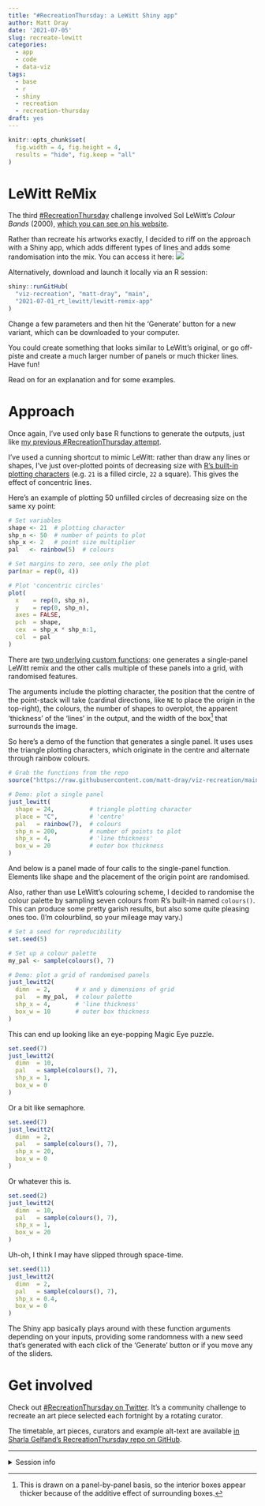 ```yaml
---
title: "#RecreationThursday: a LeWitt Shiny app"
author: Matt Dray
date: '2021-07-05'
slug: recreate-lewitt
categories:
  - app
  - code
  - data-viz
tags:
  - base
  - r
  - shiny
  - recreation
  - recreation-thursday
draft: yes
---
```



```r
knitr::opts_chunk$set(
  fig.width = 4, fig.height = 4,
  results = "hide", fig.keep = "all"
)
```

# LeWitt ReMix

The third [#RecreationThursday](https://twitter.com/search?q=%23recreationthursday) challenge involved Sol LeWitt's _Colour Bands_ (2000), [which you can see on his website](https://www.sollewittprints.org/artwork/lewitt-raisonne-2000-07/).

Rather than recreate his artworks exactly, I decided to riff on the approach with a Shiny app, which adds different types of lines and adds some randomisation into the mix. You can access it here: [![](https://img.shields.io/badge/Shiny-shinyapps.io-blue?style=flat&labelColor=white&logo=RStudio&logoColor=blue)](https://mattdray.shinyapps.io/lewitt-remix-app/)

Alternatively, download and launch it locally via an R session:

```r
shiny::runGitHub(
  "viz-recreation", "matt-dray", "main",
  "2021-07-01_rt_lewitt/lewitt-remix-app"
)
```

Change a few parameters and then hit the 'Generate' button for a new variant, which can be downloaded to your computer.

You could create something that looks similar to LeWitt's original, or go off-piste and create a much larger number of panels or much thicker lines. Have fun!

Read on for an explanation and for some examples.

# Approach

Once again, I've used only base R functions to generate the outputs, just like [my previous #RecreationThursday attempt ](https://www.rostrum.blog/2021/06/21/recreate-hlito/).

I've used a cunning shortcut to mimic LeWitt: rather than draw any lines or shapes, I've just over-plotted points of decreasing size with [R's built-in plotting characters](https://stat.ethz.ch/R-manual/R-patched/library/graphics/html/points.html) (e.g. `21` is a filled circle, `22` a square). This gives the effect of concentric lines.

Here's an example of plotting 50 unfilled circles of decreasing size on the same xy point:

```r
# Set variables
shape <- 21  # plotting character
shp_n <- 50  # number of points to plot
shp_x <- 2   # point size multiplier
pal   <- rainbow(5)  # colours

# Set margins to zero, see only the plot
par(mar = rep(0, 4))

# Plot 'concentric circles'
plot(
  x    = rep(0, shp_n),
  y    = rep(0, shp_n),
  axes = FALSE,
  pch  = shape,
  cex  = shp_x * shp_n:1,
  col  = pal
)
```

There are [two underlying custom functions](https://github.com/matt-dray/viz-recreation/blob/main/2021-07-01_rt_lewitt/lewitt-remix-app/global.R): one generates a single-panel LeWitt remix and the other calls multiple of these panels into a grid, with randomised features.

The arguments include the plotting character, the position that the centre of the point-stack will take (cardinal directions, like `NE` to place the origin in the top-right), the colours, the number of shapes to overplot, the apparent 'thickness' of the 'lines' in the output, and the width of the box[^box] that surrounds the image.

So here's a demo of the function that generates a single panel. It uses uses the triangle plotting characters, which originate in the centre and alternate through rainbow colours.

```r
# Grab the functions from the repo
source("https://raw.githubusercontent.com/matt-dray/viz-recreation/main/2021-07-01_rt_lewitt/lewitt-remix-app/global.R")

# Demo: plot a single panel
just_lewitt(
  shape = 24,          # triangle plotting character
  place = "C",         # 'centre'
  pal   = rainbow(7),  # colours
  shp_n = 200,         # number of points to plot
  shp_x = 4,           # 'line thickness'
  box_w = 20           # outer box thickness
)
```

And below is a panel made of four calls to the single-panel function. Elements like shape and the placement of the origin point are randomised. 

Also, rather than use LeWitt's colouring scheme, I decided to randomise the colour palette by sampling seven colours from R's built-in named `colours()`. This can produce some pretty garish results, but also some quite pleasing ones too. (I'm colourblind, so your mileage may vary.)

```r
# Set a seed for reproducibility
set.seed(5)

# Set up a colour palette
my_pal <- sample(colours(), 7)

# Demo: plot a grid of randomised panels
just_lewitt2(
  dimn  = 2,       # x and y dimensions of grid
  pal   = my_pal,  # colour palette
  shp_x = 4,       # 'line thickness'
  box_w = 10       # outer box thickness
)
```

This can end up looking like an eye-popping Magic Eye puzzle.

```r
set.seed(7)
just_lewitt2(
  dimn  = 10,
  pal   = sample(colours(), 7),
  shp_x = 1,
  box_w = 0
)
```

Or a bit like semaphore.

```r
set.seed(7)
just_lewitt2(
  dimn  = 2,
  pal   = sample(colours(), 7),
  shp_x = 20,
  box_w = 0
)
```

Or whatever this is.

```r
set.seed(2)
just_lewitt2(
  dimn  = 10,
  pal   = sample(colours(), 7),
  shp_x = 1,
  box_w = 20
)
```

Uh-oh, I think I may have slipped through space-time.

```r
set.seed(11)
just_lewitt2(
  dimn  = 2,
  pal   = sample(colours(), 7),
  shp_x = 0.4,
  box_w = 0
)
```

The Shiny app basically plays around with these function arguments depending on your inputs, providing some randomness with a new seed that's generated with each click of the 'Generate' button or if you move any of the sliders.

# Get involved

Check out [#RecreationThursday on Twitter](https://twitter.com/search?q=%23recreationthursday). It’s a community challenge to recreate an art piece selected each fortnight by a rotating curator.

The timetable, art pieces, curators and example alt-text are available [in Sharla Gelfand's RecreationThursday repo on GitHub](https://github.com/sharlagelfand/RecreationThursday).

---
<details><summary>Session info</summary>
```r
sessioninfo::session_info()
```
</details>

[^box]: This is drawn on a panel-by-panel basis, so the interior boxes appear thicker because of the additive effect of surrounding boxes.